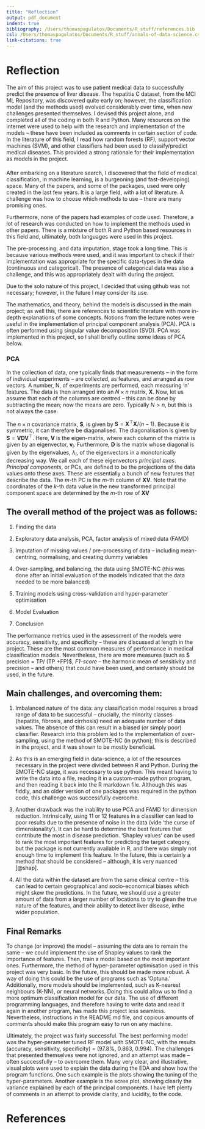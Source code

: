 ```yaml
---
title: "Reflection"
output: pdf_document
indent: true
bibliography: /Users/thomaspagulatos/Documents/R_stuff/references.bib
csl: /Users/thomaspagulatos/Documents/R_stuff/annals-of-data-science.csl
link-citations: true
---
```


# Reflection

The aim of this project was to use patient medical data to successfully predict the presence of liver disease. The hepatitis C dataset, from the MCI ML Repository, was discovered quite early on; however, the classification model (and the methods used) evolved considerably over time, when new challenges presented themselves. I devised this project alone, and completed all of the coding in both R and Python. Many resources on the internet were used to help with the research and implementation of the models -- these have been included as comments in certain section of code. In the literature of this field, I read how random forests (RF), support vector machines (SVM), and other classifiers had been used to classify/predict medical diseases. This provided a strong rationale for their implementation as models in the project.

####
After embarking on a literature search, I discovered that the field of medical classification, in machine learning, is a burgeoning (and fast-developing) space. Many of the papers, and some of the packages, used were only created in the last few years. It is a large field, with a lot of literature. A challenge was how to choose which methods to use -- there are many promising ones. 

Furthermore, none of the papers had examples of code used. Therefore, a lot of research was conducted on how to implement the methods used in other papers. There is a mixture of both R and Python based resources in this field and, ultimately, both languages were used in this project.

The pre-processing, and data imputation, stage took a long time. This is because various methods were used, and it was important to check if their implementation was appropriate for the specific data-types in the data (continuous and categorical). The presence of categorical data was also a challenge, and this was appropriately dealt with during the project.

Due to the solo nature of this project, I decided that using github was not necessary; however, in the future I may consider its use. 

The mathematics, and theory, behind the models is discussed in the main project; as well this, there are references to scientific literature with more in-depth explanations of some concepts. Notions from the lecture notes were useful in the implementation of principal component analysis (PCA). PCA is often performed using singular value decomposition (SVD). PCA was implemented in this project, so I shall briefly outline some ideas of PCA below.

### PCA

In the collection of data, one typically finds that measurements -- in the form of individual experiments -- are collected, as features, and arranged as row vectors. A number, N, of experiments are performed, each measuring 'n' features. The data is then arranged into an $N \times n$ matrix, $\mathbf X$. Now, let us assume that each of the columns are centred -- this can be done by subtracting the mean; now the means are zero. Typically $N > n$, but this is not always the case.

The $n \times n$ covariance matrix, $\mathbf S$, is given by $\mathbf S = \mathbf X^\top \mathbf X/(n-1)$. Because it is symmetric, it can therefore be diagonalised. The diagonalisation is given by $\mathbf S = \mathbf V \mathbf D \mathbf V^\top$. Here, $\mathbf V$ is the eigen-matrix, where each column of the matrix is given by an eigenvector, $\mathbf v_i$. Furthermore, $\mathbf D$ is the matrix whose diagonal is given by the eigenvalues, $\lambda_i$, of the eigenvectors in a monotonically decreasing way. We call each of these eigenvectors *principal axes*. *Principal components*, or PCs, are defined to be the projections of the data values onto these axes. These are essentially a bunch of new features that describe the data. The $m$-th PC is the $m$-th column of $\mathbf {XV}$. Note that the coordinates of the $k$-th data value in the new transformed principal component space are determined by the $m$-th row of $\mathbf{XV}$


## The overall method of the project was as follows:

1. Finding the data

2. Exploratory data analysis, PCA, factor analysis of mixed data (FAMD)

3. Imputation of missing values / pre-processing of data -- including mean-centring, normalising, and creating dummy variables

4. Over-sampling, and balancing, the data using SMOTE-NC (this was done after an initial evaluation of the models indicated that the data needed to be more balanced)

5. Training models using cross-validation and hyper-parameter optimisation

6. Model Evaluation

7. Conclusion


The performance metrics used in the assessment of the models were accuracy, sensitivity, and specificity -- these are discussed at length in the project. These are the most common measures of performance in medical classification models. Nevertheless, there are more measures (such as $ precision = TP/ (TP +FP)$,  *F1-score* -- the harmonic mean of sensitivity and precision -- and others) that could have been used, and certainly should be used, in the future. 


## Main challenges, and overcoming them:

1. Imbalanced nature of the data: any classification model requires a broad range of data to be successful -- crucially, the minority classes (hepatitis, fibrosis, and cirrhosis) need an adequate number of data values. The absence of this can result in a biased (or simply poor) classifier. Research into this problem led to the implementation of over-sampling, using the method of SMOTE-NC (in python); this is described in the project, and it was shown to be mostly beneficial.

2. As this is an emerging field in data-science, a lot of the resources necessary in the project were divided between R and Python. During the SMOTE-NC stage, it was necessary to use python. This meant having to write the data into a file, reading it in a custom-made python program, and then reading it back into the R markdown file. Although this was fiddly, and an older version of one packages was required in the python code, this challenge was successfully overcome.

3. Another drawback was the inability to use PCA and FAMD for dimension reduction. Intrinsically, using 11 or 12 features in a classifier can lead to poor results due to the presence of noise in the data (vide 'the curse of dimensionality'). It can be hard to determine the best features that contribute the most in disease prediction. 'Shapley values' can be used to rank the most important features for predicting the target category, but the package is not currently available in R, and there was simply not enough time to implement this feature. In the future, this is certainly a method that should be considered -- although, it is very nuanced [@shap].

4. All the data within the dataset are from the same clinical centre -- this can lead to certain geographical and socio-economical biases which might skew the predictions. In the future, we should use a greater amount of data from a larger number of locations to try to glean the true nature of the features, and their ability to detect liver disease, inthe wider population.

## Final Remarks

To change (or improve) the model -- assuming the data are to remain the same -- we could implement the use of Shapley values to rank the importance of features. Then, train a model based on the most important ones. Furthermore, the method of hyper-parameter optimisation used in this project was very basic. In the future, this should be made more robust. A way of doing this could be the use of programs such as ‘Optuna.’ Additionally, more models should be implemented, such as K-nearest neighbours (K-NN), or neural networks. Doing this could allow us to find a more optimum classification model for our data. The use of different programming languages, and therefore having to write data and read it again in another program, has made this project less seamless. Nevertheless, instructions in the README.md file, and copious amounts of comments should make this program easy to run on any machine. 

\vspace{8pt}

Ultimately, the project was fairly successful. The best performing model was the hyper-perameter tuned RF model with SMOTE-NC, with the results (accuracy, sensitivity, specificity) = (97.8%, 0.863, 0.994). The challenges that presented themselves were not ignored, and an attempt was made -- often successfully -- to overcome them. Many very clear, and illustrative, visual plots were used to explain the data during the EDA and show how the program functions. One such example is the plots showing the tuning of the hyper-parameters. Another example is the scree plot, showing clearly the variance explained by each of the principal components. I have left plenty of comments in an attempt to provide clarity, and lucidity, to the code.

# References
